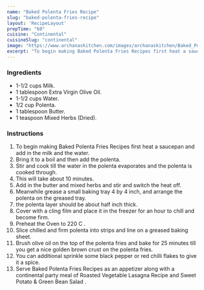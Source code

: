 ---
name: "Baked Polenta Fries Recipe"
slug: "baked-polenta-fries-recipe"
layout: 'RecipeLayout'
prepTime: "60"
cuisine: "Continental"
cuisineSlug: "continental"
image: "https://www.archanaskitchen.com/images/archanaskitchen/Baked_Polenta_Fries_Recipe_8_1600.jpg"
excerpt: "To begin making Baked Polenta Fries Recipes first heat a saucepan and add in the milk and the water"
---

### Ingredients

- 1-1/2 cups Milk.
- 1 tablespoon Extra Virgin Olive Oil.
- 1-1/2 cups Water.
- 1/2 cup Polenta.
- 1 tablespoon Butter.
- 1 teaspoon Mixed Herbs (Dried).

### Instructions

1. To begin making Baked Polenta Fries Recipes first heat a saucepan and add in the milk and the water.
1. Bring it to a boil and then add the polenta.
1. Stir and cook till the water in the polenta evaporates and the polenta is cooked through.
1. This will take about 10 minutes.
1. Add in the butter and mixed herbs and stir and switch the heat off.
1. Meanwhile grease a small baking tray 4 by 4 inch,  and arrange the polenta on the greased tray.
1. the polenta layer should be about half inch thick.
1. Cover with a cling film and place it in the freezer for an hour to chill and become firm.
1. Preheat the Oven to 220 C .
1. Slice chilled and firm polenta into strips and line on a greased baking sheet.
1. Brush olive oil on the top of the polenta fries and bake for 25 minutes till you get a nice golden brown crust on the polenta fries.
1. You can additional sprinkle some black pepper or red chilli flakes to give it a spice.
1. Serve Baked Polenta Fries Recipes as an appetizer along with a continental party meal of Roasted Vegetable Lasagna Recipe  and Sweet Potato & Green Bean Salad .
